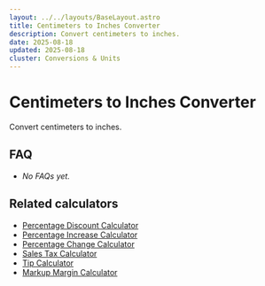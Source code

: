 ```yaml
---
layout: ../../layouts/BaseLayout.astro
title: Centimeters to Inches Converter
description: Convert centimeters to inches.
date: 2025-08-18
updated: 2025-08-18
cluster: Conversions & Units
---
```





# Centimeters to Inches Converter

Convert centimeters to inches.

<Calculator schema={schema} />

## FAQ

- _No FAQs yet._

## Related calculators
- [Percentage Discount Calculator](/calculators/percentage-discount-calculator/)
- [Percentage Increase Calculator](/calculators/percentage-increase-calculator/)
- [Percentage Change Calculator](/calculators/percentage-change-calculator/)
- [Sales Tax Calculator](/calculators/sales-tax-calculator/)
- [Tip Calculator](/calculators/tip-calculator/)
- [Markup Margin Calculator](/calculators/markup-margin-calculator/)
